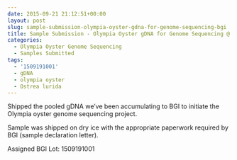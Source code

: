 ```yaml
---
date: 2015-09-21 21:12:51+00:00
layout: post
slug: sample-submission-olympia-oyster-gdna-for-genome-sequencing-bgi
title: Sample Submission - Olympia Oyster gDNA for Genome Sequencing @ BGI
categories:
  - Olympia Oyster Genome Sequencing
  - Samples Submitted
tags:
  - '1509191001'
  - gDNA
  - olympia oyster
  - Ostrea lurida
---
```


Shipped the pooled gDNA we've been accumulating to BGI to initiate the Olympia oyster genome sequencing project.

Sample was shipped on dry ice with the appropriate paperwork required by BGI (sample declaration letter).

Assigned BGI Lot: 1509191001
